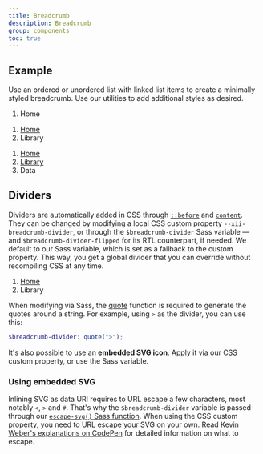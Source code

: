 ```yaml
---
title: Breadcrumb
description: Breadcrumb
group: components
toc: true
---
```


## Example

Use an ordered or unordered list with linked list items to create a minimally styled breadcrumb. Use our utilities to add additional styles as desired.

<nav aria-label="breadcrumb">
  <ol class="breadcrumb">
    <li class="item active" aria-current="page">Home</li>
  </ol>
</nav>

<nav aria-label="breadcrumb">
  <ol class="breadcrumb">
    <li class="item"><a href="#">Home</a></li>
    <li class="item active" aria-current="page">Library</li>
  </ol>
</nav>

<nav aria-label="breadcrumb">
  <ol class="breadcrumb">
    <li class="item"><a href="#">Home</a></li>
    <li class="item"><a href="#">Library</a></li>
    <li class="item active" aria-current="page">Data</li>
  </ol>
</nav>

## Dividers

Dividers are automatically added in CSS through [`::before`](https://developer.mozilla.org/en-US/docs/Web/CSS/::before) and [`content`](https://developer.mozilla.org/en-US/docs/Web/CSS/content). They can be changed by modifying a local CSS custom property `--xii-breadcrumb-divider`, or through the `$breadcrumb-divider` Sass variable — and `$breadcrumb-divider-flipped` for its RTL counterpart, if needed. We default to our Sass variable, which is set as a fallback to the custom property. This way, you get a global divider that you can override without recompiling CSS at any time.

<nav style="--xii-breadcrumb-divider: '>';" aria-label="breadcrumb">
  <ol class="breadcrumb">
    <li class="item"><a href="#">Home</a></li>
    <li class="item active" aria-current="page">Library</li>
  </ol>
</nav>

When modifying via Sass, the [quote](https://sass-lang.com/documentation/modules/string#quote) function is required to generate the quotes around a string. For example, using `>` as the divider, you can use this:

```scss
$breadcrumb-divider: quote(">");
```

It's also possible to use an **embedded SVG icon**. Apply it via our CSS custom property, or use the Sass variable.


### Using embedded SVG

Inlining SVG as data URI requires to URL escape a few characters, most notably `<`, `>` and `#`. That's why the `$breadcrumb-divider` variable is passed through our [`escape-svg()` Sass function](). When using the CSS custom property, you need to URL escape your SVG on your own. Read [Kevin Weber's explanations on CodePen](https://codepen.io/kevinweber/pen/dXWoRw ) for detailed information on what to escape.

[//]: # ()
[//]: # (<nav style="--xii-breadcrumb-divider: url&#40;&#34;data:image/svg+xml,%3Csvg xmlns='http://www.w3.org/2000/svg' width='8' height='8'%3E%3Cpath d='M2.5 0L1 1.5 3.5 4 1 6.5 2.5 8l4-4-4-4z' fill='%236c757d'/%3E%3C/svg%3E&#34;&#41;;" aria-label="breadcrumb">)

[//]: # (  <ol class="breadcrumb">)

[//]: # (    <li class="item"><a href="#">Home</a></li>)

[//]: # (    <li class="item active" aria-current="page">Library</li>)

[//]: # (  </ol>)

[//]: # (</nav>)

[//]: # ()
[//]: # (```scss)

[//]: # ($breadcrumb-divider: url&#40;"data:image/svg+xml,<svg xmlns='http://www.w3.org/2000/svg' width='8' height='8'><path d='M2.5 0L1 1.5 3.5 4 1 6.5 2.5 8l4-4-4-4z' fill='#{$breadcrumb-divider-color}'/></svg>"&#41;;)

[//]: # (```)

[//]: # ()
[//]: # (You can also remove the divider setting `--xii-breadcrumb-divider: '';` &#40;empty strings in CSS custom properties counts as a value&#41;, or setting the Sass variable to `$breadcrumb-divider: none;`.)

[//]: # ()
[//]: # (<nav style="--xii-breadcrumb-divider: '';" aria-label="breadcrumb">)

[//]: # (  <ol class="breadcrumb">)

[//]: # (    <li class="item"><a href="#">Home</a></li>)

[//]: # (    <li class="item active" aria-current="page">Library</li>)

[//]: # (  </ol>)

[//]: # (</nav>)

[//]: # ()
[//]: # ()
[//]: # (```scss)

[//]: # ($breadcrumb-divider: none;)

[//]: # (```)

[//]: # ()
[//]: # (## Accessibility)

[//]: # ()
[//]: # (Since breadcrumbs provide a navigation, it's a good idea to add a meaningful label such as `aria-label="breadcrumb"` to describe the type of navigation provided in the `<nav>` element, as well as applying an `aria-current="page"` to the last item of the set to indicate that it represents the current page.)

[//]: # ()
[//]: # (For more information, see the [ARIA Authoring Practices Guide breadcrumb pattern]&#40;https://www.w3.org/WAI/ARIA/apg/patterns/breadcrumb/&#41;.)

[//]: # ()
[//]: # (## CSS)

[//]: # ()
[//]: # (### Variables)

[//]: # ()
[//]: # (As part of xiigrid's evolving CSS variables approach, breadcrumbs now use local CSS variables on `.breadcrumb` for enhanced real-time customization. Values for the CSS variables are set via SCSS, so SCSS customization is still supported, too.)

[//]: # ()
[//]: # (### Sass variables)
